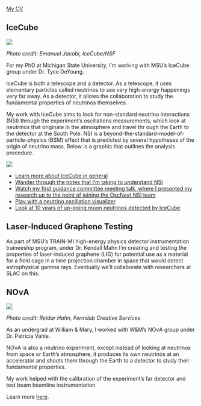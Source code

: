 [My CV](https://drive.google.com/file/d/1GmbQdrn2zHFgOwxM8j917eYY3sZRiQ26/view?usp=share_link)

## IceCube

![](https://icecube.wisc.edu/wp-content/uploads/galleries/Landscapes/gal_Landscapes_icl_moonlight_RGB.jpg)

*Photo credit: Emanuel Jacobi, IceCube/NSF*

For my PhD at Michigan State University, I'm working with MSU's IceCube group under Dr. Tyce DeYoung.

IceCube is both a telescope and a detector. As a telescope, it uses elementary particles called neutrinos to see very high-energy happenings very far away. As a detector, it allows the collaboration to study the fundamental properties of neutrinos themselves.

My work with IceCube aims to look for non-standard neutrino interactions (NSI) through the experiment's oscillations measurements, which look at neutrinos that originate in the atmosphere and travel thr
ough the Earth to the detector at the South Pole. NSI is a beyond-the-standard-model-of-particle-physics (BSM) effect that is predicted by several hypotheses of the origin of neutrino mass. Below is a graphic that outlines the analysis procedure.

![](images/NSI%20analysis%20overview.svg)

- [Learn more about IceCube in general](https://icecube.wisc.edu/science/icecube/)
- [Wander through the notes that I'm taking to understand NSI](https://finnmayhew.github.io/NSI-knowledge-base/)
- [Watch my first guidance committee meeting talk, where I presented my research up to the point of joining the OscNext NSI team](https://youtu.be/yqfUC1sKiHc)
- [Play with a neutrino oscillation visualizer](https://philippeller.github.io/osc.html)
- [Look at 10 years of up-going muon neutrinos detected by IceCube](https://user-web.icecube.wisc.edu/~lulu/globe_AR/webcity/ngc1068/)

## Laser-Induced Graphene Testing

As part of MSU's TRAIN-MI high-energy physics detector instrumentation traineeship program, under Dr. Kendall Mahn I'm creating and testing the properties of laser-induced graphene (LIG) for potential use as a material for a field cage in a time projection chamber in space that would detect astrophysical gamma rays. Eventually we'll collaborate with researchers at SLAC on this.

## NOνA

![](https://mod.fnal.gov/mod/stillphotos/2013/0100/13-0146-02D.jpg)

*Photo credit: Reidar Hahn, Fermilab Creative Services*

As an undergrad at William & Mary, I worked with W&M's NOνA group under Dr. Patricia Vahle.

NOνA is also a neutrino experiment, except instead of looking at neutrinos from space or Earth's atmosphere, it produces its own neutrinos at an accelerator and shoots them through the Earth to a detector to study their fundamental properties.

My work helped with the calibration of the experiment's far detector and test beam beamline instrumentation.

Learn more [here](https://novaexperiment.fnal.gov/how-does-nova-work/).
